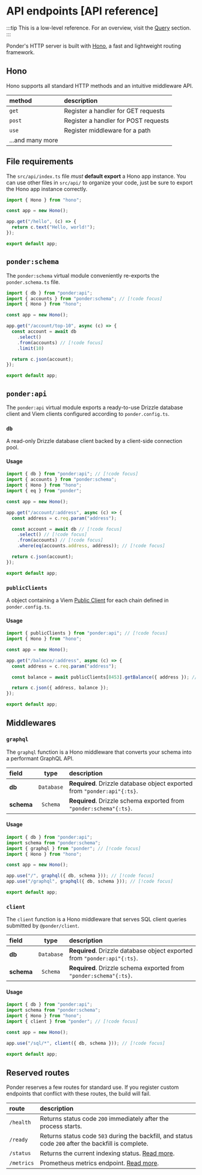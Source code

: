 # API endpoints [API reference]

:::tip
This is a low-level reference. For an overview, visit the
[Query](/docs/query/api-endpoints) section.
:::

Ponder's HTTP server is built with [Hono](https://hono.dev/), a fast and lightweight routing framework.

## Hono

Hono supports all standard HTTP methods and an intuitive middleware API.

| method           | description                          |
| :--------------- | :----------------------------------- |
| `get`            | Register a handler for GET requests  |
| `post`           | Register a handler for POST requests |
| `use`            | Register middleware for a path       |
| ...and many more |                                      |

## File requirements

The `src/api/index.ts` file _must_ **default export** a Hono app instance. You can use other files in `src/api/` to organize your code, just be sure to export the Hono app instance correctly.

```ts [src/api/index.ts]
import { Hono } from "hono";

const app = new Hono();

app.get("/hello", (c) => {
  return c.text("Hello, world!");
});

export default app;
```

## `ponder:schema`

The `ponder:schema` virtual module conveniently re-exports the `ponder.schema.ts` file.

```ts [src/api/index.ts]
import { db } from "ponder:api";
import { accounts } from "ponder:schema"; // [!code focus]
import { Hono } from "hono";

const app = new Hono();

app.get("/account/top-10", async (c) => {
  const account = await db 
    .select()
    .from(accounts) // [!code focus]
    .limit(10)

  return c.json(account);
});

export default app;
```

## `ponder:api`

The `ponder:api` virtual module exports a ready-to-use Drizzle database client and Viem clients configured according to `ponder.config.ts`.

### `db`

A read-only Drizzle database client backed by a client-side connection pool.

#### Usage

```ts [src/api/index.ts]
import { db } from "ponder:api"; // [!code focus]
import { accounts } from "ponder:schema";
import { Hono } from "hono";
import { eq } from "ponder";

const app = new Hono();

app.get("/account/:address", async (c) => {
  const address = c.req.param("address");

  const account = await db // [!code focus]
    .select() // [!code focus]
    .from(accounts) // [!code focus]
    .where(eq(accounts.address, address)); // [!code focus]

  return c.json(account);
});

export default app;
```

### `publicClients`

A object containing a Viem [Public Client](https://viem.sh/docs/clients/public) for each chain defined in `ponder.config.ts`.

#### Usage

```ts [src/api/index.ts]
import { publicClients } from "ponder:api"; // [!code focus]
import { Hono } from "hono";

const app = new Hono();

app.get("/balance/:address", async (c) => {
  const address = c.req.param("address");

  const balance = await publicClients[8453].getBalance({ address }); // [!code focus]

  return c.json({ address, balance });
});

export default app;
```

## Middlewares

### `graphql`

The `graphql` function is a Hono middleware that converts your schema into a performant GraphQL API.

| field      |    type    | description                                                              |
| :--------- | :--------: | :----------------------------------------------------------------------- |
| **db**     | `Database` | **Required**. Drizzle database object exported from `"ponder:api"{:ts}`. |
| **schema** |  `Schema`  | **Required**. Drizzle schema exported from `"ponder:schema"{:ts}`.       |

#### Usage

```ts [src/api/index.ts]
import { db } from "ponder:api";
import schema from "ponder:schema";
import { graphql } from "ponder"; // [!code focus]
import { Hono } from "hono";

const app = new Hono();

app.use("/", graphql({ db, schema })); // [!code focus]
app.use("/graphql", graphql({ db, schema })); // [!code focus]

export default app;
```

### `client`

The `client` function is a Hono middleware that serves SQL client queries submitted by `@ponder/client`.

| field      |    type    | description                                                              |
| :--------- | :--------: | :----------------------------------------------------------------------- |
| **db**     | `Database` | **Required**. Drizzle database object exported from `"ponder:api"{:ts}`. |
| **schema** |  `Schema`  | **Required**. Drizzle schema exported from `"ponder:schema"{:ts}`.       |

#### Usage

```ts [src/api/index.ts]
import { db } from "ponder:api";
import schema from "ponder:schema";
import { Hono } from "hono";
import { client } from "ponder"; // [!code focus]

const app = new Hono();

app.use("/sql/*", client({ db, schema })); // [!code focus]

export default app;
```

## Reserved routes

Ponder reserves a few routes for standard use. If you register custom endpoints that conflict with these routes, the build will fail.

| route      | description                                                                                          |
| :--------- | :--------------------------------------------------------------------------------------------------- |
| `/health`  | Returns status code `200` immediately after the process starts.                                      |
| `/ready`   | Returns status code `503` during the backfill, and status code `200` after the backfill is complete. |
| `/status`  | Returns the current indexing status. [Read more](/docs/advanced/observability#indexing-status).                             |
| `/metrics` | Prometheus metrics endpoint. [Read more](/docs/advanced/observability#metrics).                                    |
